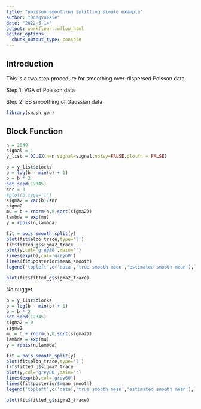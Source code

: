 ```yaml
---
title: "poisson smoothing splitting simple example"
author: "DongyueXie"
date: "2022-5-14"
output: workflowr::wflow_html
editor_options:
  chunk_output_type: console
---
```


## Introduction

This is a two step procedure for smoothing over-dispersed Poisson data.

Step 1: VGA of Poisson data

Step 2: EB smoothing of Gaussian data

```r
library(smashrgen)
```

## Block Function

```r
n = 2048
signal = 1
y_list = DJ.EX(n=n,signal=signal,noisy=FALSE,plotfn = FALSE)
```

```r
b = y_list$blocks
b = log(b - min(b) + 1)
b = b * 2
set.seed(12345)
snr = 3
#plot(b,type='l')
sigma2 = var(b)/snr
sigma2
mu = b + rnorm(n,0,sqrt(sigma2))
lambda = exp(mu)
y = rpois(n,lambda)
```

```r
fit = pois_smooth_split(y)
plot(fit$elbo_trace,type='l')
fit$fitted_g$sigma2_trace
plot(y,col='grey80',main='')
lines(exp(b),col='grey60')
lines(fit$posterior$mean_smooth)
legend('topleft',c('data','true smooth mean','estimated smooth mean'),lty=c(NA,1,1),pch=c(1,NA,NA),col=c('grey80','grey80',1))
```

```r
plot(fit$fitted_g$sigma2_trace)
```

No nugget

```r
b = y_list$blocks
b = log(b - min(b) + 1)
b = b * 2
set.seed(12345)
sigma2 = 0
sigma2
mu = b + rnorm(n,0,sqrt(sigma2))
lambda = exp(mu)
y = rpois(n,lambda)
```

```r
fit = pois_smooth_split(y)
plot(fit$elbo_trace,type='l')
fit$fitted_g$sigma2_trace
plot(y,col='grey80',main='')
lines(exp(b),col='grey60')
lines(fit$posterior$mean_smooth)
legend('topleft',c('data','true smooth mean','estimated smooth mean'),lty=c(NA,1,1),pch=c(1,NA,NA),col=c('grey80','grey80',1))
```

```r
plot(fit$fitted_g$sigma2_trace)
```

